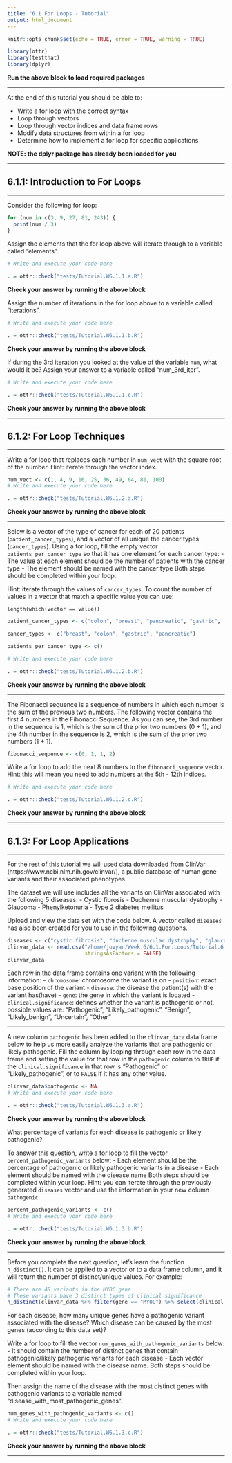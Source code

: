 ```yaml
---
title: "6.1 For Loops - Tutorial"
output: html_document
---
```


```r
knitr::opts_chunk$set(echo = TRUE, error = TRUE, warning = TRUE)

library(ottr)
library(testthat)
library(dplyr)
```
**Run the above block to load required packages**

---

At the end of this tutorial you should be able to:

* Write a for loop with the correct syntax
* Loop through vectors
* Loop through vector indices and data frame rows
* Modify data structures from within a for loop
* Determine how to implement a for loop for specific applications

**NOTE: the dplyr package has already been loaded for you**

---

## 6.1.1: Introduction to For Loops

---

Consider the following for loop:

```r
for (num in c(3, 9, 27, 81, 243)) {
  print(num / 3)
}
```

Assign the elements that the for loop above will iterate through to a variable called "elements".

```r
# Write and execute your code here

```

```r
. = ottr::check("tests/Tutorial.W6.1.1.a.R")
```
**Check your answer by running the above block** 

Assign the number of iterations in the for loop above to a variable called "iterations".

```r
# Write and execute your code here

```

```r
. = ottr::check("tests/Tutorial.W6.1.1.b.R")
```
**Check your answer by running the above block** 

If during the 3rd iteration you looked at the value of the variable `num`, what would it be? Assign your answer to a variable called "num_3rd_iter".

```r
# Write and execute your code here

```

```r
. = ottr::check("tests/Tutorial.W6.1.1.c.R")
```
**Check your answer by running the above block** 

---

## 6.1.2: For Loop Techniques

---

Write a for loop that replaces each number in `num_vect` with the square root of the number. Hint: iterate through the vector index.

```r
num_vect <- c(1, 4, 9, 16, 25, 36, 49, 64, 81, 100)
# Write and execute your code here

```

```r
. = ottr::check("tests/Tutorial.W6.1.2.a.R")
```
**Check your answer by running the above block** 

---

Below is a vector of the type of cancer for each of 20 patients (`patient_cancer_types`), and a vector of all unique the cancer types (`cancer_types`). Using a for loop, fill the empty vector `patients_per_cancer_type` so that it has one element for each cancer type:
- The value at each element should be the number of patients with the cancer type
- The element should be named with the cancer type
Both steps should be completed within your loop.

Hint: iterate through the values of `cancer_types`. To count the number of values in a vector that match a specific value you can use:

    length(which(vector == value))
    
```r
patient_cancer_types <- c("colon", "breast", "pancreatic", "gastric",  "gastric", "breast",  "pancreatic", "gastric",  "gastric",  "gastric", "colon", "colon", "breast", "pancreatic", "pancreatic", "colon", "gastric", "colon", "gastric", "breast")

cancer_types <- c("breast", "colon", "gastric", "pancreatic")

patients_per_cancer_type <- c()

# Write and execute your code here

```

```r
. = ottr::check("tests/Tutorial.W6.1.2.b.R")
```
**Check your answer by running the above block** 

---

The Fibonacci sequence is a sequence of numbers in which each number is the sum of the previous two numbers. The following vector contains the first 4 numbers in the Fibonacci Sequence. As you can see, the 3rd number in the sequence is 1, which is the sum of the prior two numbers (0 + 1), and the 4th number in the sequence is 2, which is the sum of the prior two numbers (1 + 1).

```r
fibonacci_sequence <- c(0, 1, 1, 2)
```

Write a for loop to add the next 8 numbers to the `fibonacci_sequence` vector. Hint: this will mean you need to add numbers at the 5th - 12th indices.

```r
# Write and execute your code here

```

```r
. = ottr::check("tests/Tutorial.W6.1.2.c.R")
```
**Check your answer by running the above block** 

---

## 6.1.3: For Loop Applications

---

For the rest of this tutorial we will used data downloaded from ClinVar (https://www.ncbi.nlm.nih.gov/clinvar/), a public database of human gene variants and their associated phenotypes.

The dataset we will use includes all the variants on ClinVar associated with the following 5 diseases:
- Cystic fibrosis
- Duchenne muscular dystrophy
- Glaucoma
- Phenylketonuria
- Type 2 diabetes mellitus

Upload and view the data set with the code below. A vector called `diseases` has also been created for you to use in the following questions.

```r
diseases <- c("cystic.fibrosis", "duchenne.muscular.dystrophy", "glaucoma", "pheynlketonuria", "type.2.diabetes")
clinvar_data <- read.csv("/home/jovyan/Week.6/6.1.For.Loops/Tutorial.6.1/clinvar_data.csv",
                         stringsAsFactors = FALSE)
clinvar_data
```

Each row in the data frame contains one variant with the following information:
- `chromosome`: chromosome the variant is on
- `position`: exact base position of the variant
- `disease`: the disease the patient(s) with the variant has(have)
- `gene`: the gene in which the variant is located
- `clinical.significance`: defines whether the variant is pathogenic or not, possible values are: "Pathogenic", "Likely_pathogenic", "Benign", "Likely_benign", "Uncertain", "Other"

---

A new column `pathogenic` has been added to the `clinvar_data` data frame below to help us more easily analyze the variants that are pathogenic or likely pathogenic. Fill the column by looping through each row in the data frame and setting the value for that row in the `pathogenic` column to `TRUE` if the `clinical.significance` in that row is "Pathogenic" or "Likely_pathogenic", or to `FALSE` if it has any other value.

```r
clinvar_data$pathogenic <- NA
# Write and execute your code here

```

```r
. = ottr::check("tests/Tutorial.W6.1.3.a.R")
```
**Check your answer by running the above block** 

What percentage of variants for each disease is pathogenic or likely pathogenic? 

To answer this question, write a for loop to fill the vector `percent_pathogenic_variants` below:
- Each element should be the percentage of pathogenic or likely pathogenic variants in a disease
- Each element should be named with the disease name
Both steps should be completed within your loop. Hint: you can iterate through the previously generated `diseases` vector and use the information in your new column `pathogenic`.

```r
percent_pathogenic_variants <- c()
# Write and execute your code here

```

```r
. = ottr::check("tests/Tutorial.W6.1.3.b.R")
```
**Check your answer by running the above block** 

---

Before you complete the next question, let's learn the function `n_distinct()`. It can be applied to a vector or to a data frame column, and it will return the number of distinct/unique values. For example:

```r
# There are 48 variants in the MYOC gene
# These variants have 3 distinct types of clinical significance
n_distinct(clinvar_data %>% filter(gene == "MYOC") %>% select(clinical.significance))
```

For each disease, how many unique genes have a pathogenic variant associated with the disease? Which disease can be caused by the most genes (according to this data set)?

Write a for loop to fill the vector `num_genes_with_pathogenic_variants` below:
- It should contain the number of distinct genes that contain pathogenic/likely pathogenic variants for each disease
- Each vector element should be named with the disease name. 
Both steps should be completed within your loop.

Then assign the name of the disease with the most distinct genes with pathogenic variants to a variable named "disease_with_most_pathogenic_genes".

```r
num_genes_with_pathogenic_variants <- c()
# Write and execute your code here

```

```r
. = ottr::check("tests/Tutorial.W6.1.3.c.R")
```
**Check your answer by running the above block** 

---
